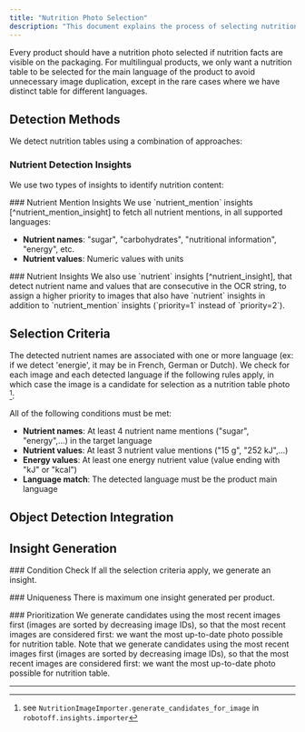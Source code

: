 ```yaml
---
title: "Nutrition Photo Selection"
description: "This document explains the process of selecting nutrition photos for products, focusing on detecting nutrition tables using string matching and machine learning. It details the criteria for candidate images, the role of nutrient mentions, and the integration with object detection for cropping."
---
```



<Callout title="Objective">
  Every product should have a nutrition photo selected if nutrition facts are
  visible on the packaging. For multilingual products, we only want a nutrition
  table to be selected for the main language of the product to avoid unnecessary
  image duplication, except in the rare cases where we have distinct table for
  different languages.
</Callout>

## Detection Methods

We detect nutrition tables using a combination of approaches:

<Cards>
  <Card
    title="String Matching"
    description="Using regex patterns to detect nutrient mentions and values"
  />
  <Card
    title="Machine Learning"
    description="Using ML models to identify nutrition-related content"
  />
</Cards>

### Nutrient Detection Insights

We use two types of insights to identify nutrition content:

<Steps>
<Step>
### Nutrient Mention Insights
We use `nutrient_mention` insights [^nutrient_mention_insight] to fetch all nutrient mentions, in all supported languages:

- **Nutrient names**: "sugar", "carbohydrates", "nutritional information", "energy", etc.
- **Nutrient values**: Numeric values with units

</Step>

<Step>
### Nutrient Insights
We also use `nutrient` insights [^nutrient_insight], that detect nutrient name and values that are consecutive in the OCR string, to assign a higher priority to images that also have `nutrient` insights in addition to `nutrient_mention` insights (`priority=1` instead of `priority=2`).
</Step>
</Steps>

## Selection Criteria

The detected nutrient names are associated with one or more language (ex: if we detect 'energie', it may be in French, German or Dutch). We check for each image and each detected language if the following rules apply, in which case the image is a candidate for selection as a nutrition table photo [^nutrition_image_importer]:

<Callout title="Candidate Requirements">
  All of the following conditions must be met:
</Callout>

- **Nutrient names**: At least 4 nutrient name mentions ("sugar", "energy",...) in the target language
- **Nutrient values**: At least 3 nutrient value mentions ("15 g", "252 kJ",...)
- **Energy values**: At least one energy nutrient value (value ending with "kJ" or "kcal")
- **Language match**: The detected language must be the product main language

## Object Detection Integration

<Card
  title="Nutrition Table Cropping"
  description="If available, we use the nutrition-table object detector prediction to find a crop of the nutrition table. We only use the cropping information if there is only one nutrition table detected with confidence ≥0.9."
/>

## Insight Generation

<Steps>
<Step>
### Condition Check
If all the selection criteria apply, we generate an insight.
</Step>

<Step>### Uniqueness There is maximum one insight generated per product.</Step>

<Step>
### Prioritization
We generate candidates using the most recent images first (images are sorted by decreasing image IDs), so that the most recent images are considered first: we want the most up-to-date photo possible for nutrition table.
</Step>
</Steps>

<Callout type="info" title="Image Prioritization">
  Note that we generate candidates using the most recent images first (images
  are sorted by decreasing image IDs), so that the most recent images are
  considered first: we want the most up-to-date photo possible for nutrition
  table.
</Callout>

---

[^nutrient_mention_insight]: see `find_nutrient_mentions` in `robotoff.prediction.ocr.nutrient`

[^nutrient_insight]: see `find_nutrient_values` in `robotoff.prediction.ocr.nutrient`

[^nutrition_image_importer]: see `NutritionImageImporter.generate_candidates_for_image` in `robotoff.insights.importer`
